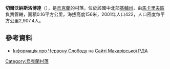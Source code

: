 {{Multiple issues|
{{No footnotes|time=2020-08-23T03:26:19+00:00}}
{{refimprove|time=2020-08-23T03:26:19+00:00}}
}}
{{coord|50|23|21|N|29|40|38|E|scale:30000|display=title}}

'''切爾沃納斯洛博達'''（{{lang-uk|Червона Слобода}}），是[[烏克蘭|烏克蘭]]的村落，位於該國中北部[[基輔州|基輔州]]，由[[馬卡里夫區|馬卡里夫區]]負責管轄，面積0.16平方公里，海拔高度156米，2001年人口422，人口密度每平方公里2,907.4人。

==參考資料==
* [http://adm-makariv.gov.ua/index.php?option=com_content&view=article&id=286 Інформація про Червону Слободу] {{Wayback|url=http://adm-makariv.gov.ua/index.php?option=com_content&view=article&id=286 |date=20170228171326 }} на [https://web.archive.org/web/20150402000656/http://adm.makariv.org/ Сайті Макарівської РДА]

{{Ukraine-geo-stub}}
[[Category:烏克蘭村落|Category:烏克蘭村落]]